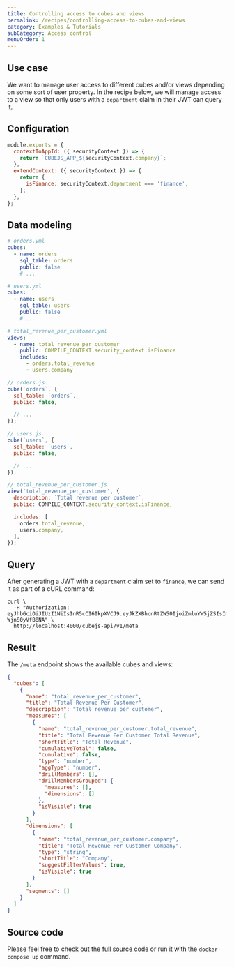 ```yaml
---
title: Controlling access to cubes and views
permalink: /recipes/controlling-access-to-cubes-and-views
category: Examples & Tutorials
subCategory: Access control
menuOrder: 1
---
```


## Use case

We want to manage user access to different cubes and/or views depending on some
sort of user property. In the recipe below, we will manage access to a view so
that only users with a `department` claim in their JWT can query it.

## Configuration

```javascript
module.exports = {
  contextToAppId: ({ securityContext }) => {
    return `CUBEJS_APP_${securityContext.company}`;
  },
  extendContext: ({ securityContext }) => {
    return {
      isFinance: securityContext.department === 'finance',
    };
  },
};
```

## Data modeling

<CodeTabs>

```yaml
# orders.yml
cubes:
  - name: orders
    sql_table: orders
    public: false
    # ...

# users.yml
cubes:
  - name: users
    sql_table: users
    public: false
    # ...

# total_revenue_per_customer.yml
views:
  - name: total_revenue_per_customer
    public: COMPILE_CONTEXT.security_context.isFinance
    includes:
      - orders.total_revenue
      - users.company
```

```javascript
// orders.js
cube(`orders`, {
  sql_table: `orders`,
  public: false,

  // ...
});

// users.js
cube(`users`, {
  sql_table: `users`,
  public: false,

  // ...
});

// total_revenue_per_customer.js
view('total_revenue_per_customer', {
  description: `Total revenue per customer`,
  public: COMPILE_CONTEXT.security_context.isFinance,

  includes: [
    orders.total_revenue,
    users.company,
  ],
});
```

</CodeTabs>

## Query

After generating a JWT with a `department` claim set to `finance`, we can send
it as part of a cURL command:

```bash{outputLines: 2-3}
curl \
  -H "Authorization: eyJhbGciOiJIUzI1NiIsInR5cCI6IkpXVCJ9.eyJkZXBhcnRtZW50IjoiZmluYW5jZSIsImV4cCI6MTY2NzMzNzI1MH0.njfL7GMDNlzKaJDZA0OQ_b2u2JhuSm-WjnS0yVfB8NA" \
  http://localhost:4000/cubejs-api/v1/meta
```

## Result

The `/meta` endpoint shows the available cubes and views:

```json
{
  "cubes": [
    {
      "name": "total_revenue_per_customer",
      "title": "Total Revenue Per Customer",
      "description": "Total revenue per customer",
      "measures": [
        {
          "name": "total_revenue_per_customer.total_revenue",
          "title": "Total Revenue Per Customer Total Revenue",
          "shortTitle": "Total Revenue",
          "cumulativeTotal": false,
          "cumulative": false,
          "type": "number",
          "aggType": "number",
          "drillMembers": [],
          "drillMembersGrouped": {
            "measures": [],
            "dimensions": []
          },
          "isVisible": true
        }
      ],
      "dimensions": [
        {
          "name": "total_revenue_per_customer.company",
          "title": "Total Revenue Per Customer Company",
          "type": "string",
          "shortTitle": "Company",
          "suggestFilterValues": true,
          "isVisible": true
        }
      ],
      "segments": []
    }
  ]
}
```

## Source code

Please feel free to check out the
[full source code](https://github.com/cube-js/cube/tree/master/examples/recipes/changing-visibility-of-cubes-or-views)
or run it with the `docker-compose up` command.
